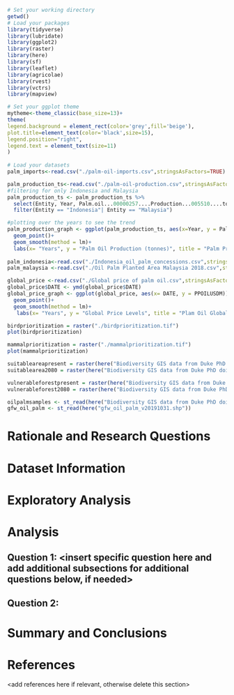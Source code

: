 \newpage
\tableofcontents 
\newpage
\listoftables 
\newpage
\listoffigures 
\newpage

```r
# Set your working directory
getwd()
# Load your packages
library(tidyverse)
library(lubridate)
library(ggplot2)
library(raster)
library(here)
library(sf)
library(leaflet)
library(agricolae)
library(rvest)
library(vctrs)
library(mapview)

# Set your ggplot theme
mytheme<-theme_classic(base_size=13)+
theme(
legend.background = element_rect(color='grey',fill='beige'),
plot.title=element_text(color='black',size=15),
legend.position="right",
legend.text = element_text(size=11)
)
 
# Load your datasets
palm_imports<-read.csv("./palm-oil-imports.csv",stringsAsFactors=TRUE)

palm_production_ts<-read.csv("./palm-oil-production.csv",stringsAsFactors = TRUE)
#filtering for only Indonesia and Malaysia 
palm_production_ts <- palm_production_ts %>%
  select(Entity, Year, Palm.oil...00000257....Production...005510....tonnes)%>%
  filter(Entity == "Indonesia"| Entity == "Malaysia")

#plotting over the years to see the trend 
palm_production_graph <- ggplot(palm_production_ts, aes(x=Year, y = Palm.oil...00000257....Production...005510....tonnes, color = Entity)) + 
  geom_point()+ 
  geom_smooth(method = lm)+ 
  labs(x= "Years", y = "Palm Oil Production (tonnes)", title = "Palm Production in Indonesia and Malaysia over the years")
  
palm_indonesia<-read.csv("./Indonesia_oil_palm_concessions.csv",stringsAsFactors = TRUE)
palm_malaysia <-read.csv("./Oil Palm Planted Area Malaysia 2018.csv",stringsAsFactors = TRUE)

global_price <-read.csv("./Global price of palm oil.csv",stringsAsFactors = TRUE)
global_price$DATE <- ymd(global_price$DATE)
global_price_graph <- ggplot(global_price, aes(x= DATE, y = PPOILUSDM))+
  geom_point()+
  geom_smooth(method = lm)+
   labs(x= "Years", y = "Global Price Levels", title = "Plam Oil Global Price Trends")

birdprioritization = raster("./birdprioritization.tif")
plot(birdprioritization) 

mammalprioritization = raster("./mammalprioritization.tif")
plot(mammalprioritization)

suitableareapresent = raster(here("Biodiversity GIS data from Duke PhD doi_10/Vijay_et_al_2016_oilpalm_GISdata/suitableareapresent.tif"))
suitablearea2080 = raster(here("Biodiversity GIS data from Duke PhD doi_10/Vijay_et_al_2016_oilpalm_GISdata/suitablearea2080.tif"))

vulnerableforestpresent = raster(here("Biodiversity GIS data from Duke PhD doi_10/Vijay_et_al_2016_oilpalm_GISdata/vulnerableforestpresent.tif"))
vulnerableforest2080 = raster(here("Biodiversity GIS data from Duke PhD doi_10/Vijay_et_al_2016_oilpalm_GISdata/vulnerableforest2080.tif"))

oilpalmsamples <- st_read(here("Biodiversity GIS data from Duke PhD doi_10/Vijay_et_al_2016_oilpalm_GISdata/oilpalmsamplesites.shp"))
gfw_oil_palm <- st_read(here("gfw_oil_palm_v20191031.shp"))

```


# Rationale and Research Questions



\newpage

# Dataset Information



\newpage

# Exploratory Analysis 



\newpage

# Analysis



## Question 1: <insert specific question here and add additional subsections for additional questions below, if needed>

## Question 2: 




\newpage

# Summary and Conclusions


\newpage

# References
<add references here if relevant, otherwise delete this section> 
